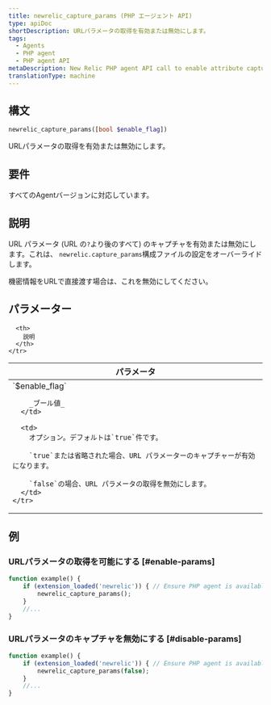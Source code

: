 ```yaml
---
title: newrelic_capture_params (PHP エージェント API)
type: apiDoc
shortDescription: URLパラメータの取得を有効または無効にします。
tags:
  - Agents
  - PHP agent
  - PHP agent API
metaDescription: New Relic PHP agent API call to enable attribute capture and override config settings.
translationType: machine
---
```


## 構文

```php
newrelic_capture_params([bool $enable_flag])
```

URLパラメータの取得を有効または無効にします。

## 要件

すべてのAgentバージョンに対応しています。

## 説明

URL パラメータ (URL の`?`より後のすべて) のキャプチャを有効または無効にします。これは、 `newrelic.capture_params`構成ファイルの設定をオーバーライドします。

<Callout variant="important">
  機密情報をURLで直接渡す場合は、これを無効にしてください。
</Callout>

## パラメーター

<table>
  <thead>
    <tr>
      <th width="25%">
        パラメータ
      </th>

      <th>
        説明
      </th>
    </tr>
  </thead>

  <tbody>
    <tr>
      <td>
        `$enable_flag`

        _ブール値_
      </td>

      <td>
        オプション。デフォルトは`true`件です。

        `true`または省略された場合、URL パラメーターのキャプチャーが有効になります。

        `false`の場合、URL パラメータの取得を無効にします。
      </td>
    </tr>
  </tbody>
</table>

## 例

### URLパラメータの取得を可能にする [#enable-params]

```php
function example() {
    if (extension_loaded('newrelic')) { // Ensure PHP agent is available
        newrelic_capture_params();
    }
    //...
}
```

### URLパラメータのキャプチャを無効にする [#disable-params]

```php
function example() {
    if (extension_loaded('newrelic')) { // Ensure PHP agent is available
        newrelic_capture_params(false);
    }
    //...
}
```
